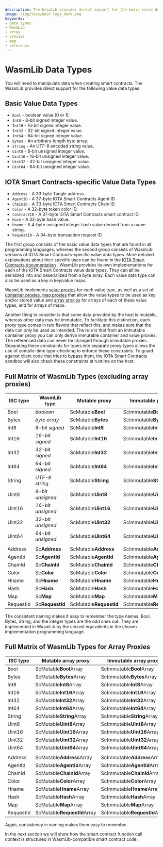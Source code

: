 ```yaml
---
description: The WasmLib provides direct support for the basic value data types that are found in all programming languages, and WasmLib version of IOTA Smart Contracts-specific value data types.
image: /img/logo/WASP_logo_dark.png
keywords:
- data types
- WasmLib
- array
- proxies
- map
- reference
---
```

# WasmLib Data Types

You will need to manipulate data when creating smart contracts. The WasmLib provides
direct support for the following value data types:

## Basic Value Data Types

- `Bool` - boolean value (0 or 1).
- `Int8` - 8-bit signed integer value.
- `Int16` - 16-bit signed integer value.
- `Int32` - 32-bit signed integer value.
- `Int64` - 64-bit signed integer value.
- `Bytes` - An arbitrary-length byte array.
- `String` - An UTF-8 encoded string value.
- `Uint8` - 8-bit unsigned integer value.
- `Uint16` - 16-bit unsigned integer value.
- `Uint32` - 32-bit unsigned integer value.
- `Uint64` - 64-bit unsigned integer value.

## IOTA Smart Contracts-specific Value Data Types

- `Address` - A 33-byte Tangle address.
- `AgentID` - A 37-byte IOTA Smart Contracts Agent ID.
- `ChainID` - A 33-byte IOTA Smart Contracts Chain ID.
- `Color` - A 32-byte token color ID.
- `ContractID` - A 37-byte IOTA Smart Contracts smart contract ID.
- `Hash` - A 32-byte hash value.
- `Hname` - A 4-byte unsigned integer hash value derived from a name string.
- `RequestID` - A 34-byte transaction request ID.

The first group consists of the basic value data types that are found in all programming
languages, whereas the second group consists of WasmLib versions of IOTA Smart Contracts-specific value
data types. More detailed explanations about their specific uses can be found in the
[IOTA Smart Contracts documentation](https://github.com/iotaledger/wasp/blob/develop/documentation/docs/misc/coretypes.md)
. WasmLib provides its own implementations for each of the IOTA Smart Contracts value data types. They can
all be serialized into and deserialized from a byte array. Each value data type can also
be used as a key in key/value maps.

WasmLib implements [value proxies](proxies.mdx#value-proxies) for each value type, as well
as a set of [container proxies](proxies.mdx#container-proxies),
[map proxies](proxies.mdx#map-proxies) that allow the value types to be used as key and/or
stored value and  [array proxies](#array-proxies) for arrays of each of these value types,
and for arrays of maps.

Another thing to consider is that some data provided by the host is mutable, whereas other
data may be immutable. To facilitate this distinction, each proxy type comes in two
flavors that reflect this, and makes sure that the data can only be used as intended.
The rule is that from an immutable container proxy you can only derive immutable container
and value proxies. The referenced data can never be changed through immutable proxies.
Separating these constraints for types into separate proxy types allows the use of
compile-time type-checking to enforce these constraints. To guard against client code that tries to bypass
them, the IOTA Smart Contracts sandbox will also check these constraints at runtime on the host.

## Full Matrix of WasmLib Types (excluding array proxies)

| ISC type   | WasmLib type      | Mutable proxy           | Immutable proxy           |
| ---------- | ----------------- | ----------------------- | ------------------------- |
| Bool       | *boolean*         | ScMutable**Bool**       | ScImmutable**Bool**       |
| Bytes      | *byte array*      | ScMutable**Bytes**      | ScImmutable**Bytes**      |
| Int8       | *8-bit signed*    | ScMutable**Int8**       | ScImmutable**Int8**       |
| Int16      | *16-bit signed*   | ScMutable**Int16**      | ScImmutable**Int16**      |
| Int32      | *32-bit signed*   | ScMutable**Int32**      | ScImmutable**Int32**      |
| Int64      | *64-bit signed*   | ScMutable**Int64**      | ScImmutable**Int64**      |
| String     | *UTF-8 string*    | ScMutable**String**     | ScImmutable**String**     |
| Uint8      | *8-bit unsigned*  | ScMutable**Uint8**      | ScImmutable**Uint8**      |
| Uint16     | *16-bit unsigned* | ScMutable**Uint16**     | ScImmutable**Uint16**     |
| Uint32     | *32-bit unsigned* | ScMutable**Uint32**     | ScImmutable**Uint32**     |
| Uint64     | *64-bit unsigned* | ScMutable**Uint64**     | ScImmutable**Uint64**     |
|            |                   |                         |                           |
| Address    | Sc**Address**     | ScMutable**Address**    | ScImmutable**Address**    |
| AgentId    | Sc**AgentId**     | ScMutable**AgentId**    | ScImmutable**AgentId**    |
| ChainId    | Sc**ChainId**     | ScMutable**ChainId**    | ScImmutable**ChainId**    |
| Color      | Sc**Color**       | ScMutable**Color**      | ScImmutable**Color**      |
| Hname      | Sc**Hname**       | ScMutable**Hname**      | ScImmutable**Hname**      |
| Hash       | Sc**Hash**        | ScMutable**Hash**       | ScImmutable**Hash**       |
| Map        | Sc**Map**         | ScMutable**Map**        | ScImmutable**Map**        |
| RequestId  | Sc**RequestId**   | ScMutable**RequestId**  | ScImmutable**RequestId**  |

The consistent naming makes it easy to remember the type names. Bool, Bytes, String,
and the integer types are the odd ones out. They are implemented in WasmLib by the
closest equivalents in the chosen implementation programming language.

## Full Matrix of WasmLib Types for Array Proxies

| ISC type   | Mutable array proxy          | Immutable array proxy          |
| ---------- | ---------------------------- | ------------------------------ |
| Bool       | ScMutable**Bool**Array       | ScImmutable**Bool**Array       |
| Bytes      | ScMutable**Bytes**Array      | ScImmutable**Bytes**Array      |
| Int8       | ScMutable**Int8**Array       | ScImmutable**Int8**Array       |
| Int16      | ScMutable**Int16**Array      | ScImmutable**Int16**Array      |
| Int32      | ScMutable**Int32**Array      | ScImmutable**Int32**Array      |
| Int64      | ScMutable**Int64**Array      | ScImmutable**Int64**Array      |
| String     | ScMutable**String**Array     | ScImmutable**String**Array     |
| Uint8      | ScMutable**Uint8**Array      | ScImmutable**Uint8**Array      |
| Uint16     | ScMutable**Uint16**Array     | ScImmutable**Uint16**Array     |
| Uint32     | ScMutable**Uint32**Array     | ScImmutable**Uint32**Array     |
| Uint64     | ScMutable**Uint64**Array     | ScImmutable**Uint64**Array     |
|            |                              |                                |
| Address    | ScMutable**Address**Array    | ScImmutable**Address**Array    |
| AgentId    | ScMutable**AgentId**Array    | ScImmutable**AgentId**Array    |
| ChainId    | ScMutable**ChainId**Array    | ScImmutable**ChainId**Array    |
| Color      | ScMutable**Color**Array      | ScImmutable**Color**Array      |
| Hname      | ScMutable**Hname**Array      | ScImmutable**Hname**Array      |
| Hash       | ScMutable**Hash**Array       | ScImmutable**Hash**Array       |
| Map        | ScMutable**Map**Array        | ScImmutable**Map**Array        |
| RequestId  | ScMutable**RequestId**Array  | ScImmutable**RequestId**Array  |

Again, consistency in naming makes them easy to remember.

In the next section we will show how the smart contract function call context is
structured in WasmLib-compatible smart contract code.
